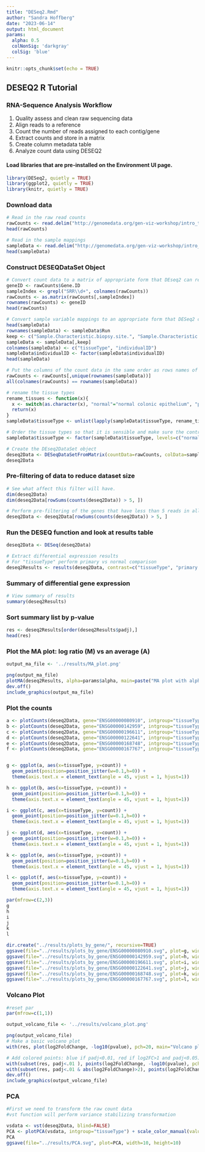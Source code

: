 ```yaml
---
title: "DESeq2.Rmd"
author: "Sandra Hoffberg"
date: "2023-06-14"
output: html_document
params: 
  alpha: 0.5
  colNonSig: 'darkgray'
  colSig: 'blue'
---
```


```r
knitr::opts_chunk$set(echo = TRUE)
```

## DESEQ2 R Tutorial

### RNA-Sequence Analysis Workflow

1.  Quality assess and clean raw sequencing data
2.  Align reads to a reference
3.  Count the number of reads assigned to each contig/gene
4.  Extract counts and store in a matrix
5.  Create column metadata table
6.  Analyze count data using DESEQ2

#### Load libraries that are pre-installed on the Environment UI page.

```r
library(DESeq2, quietly = TRUE)
library(ggplot2, quietly = TRUE)
library(knitr, quietly = TRUE)
```

### Download data

```r

# Read in the raw read counts
rawCounts <- read.delim("http://genomedata.org/gen-viz-workshop/intro_to_deseq2/tutorial/E-GEOD-50760-raw-counts.tsv")
head(rawCounts)

# Read in the sample mappings
sampleData <- read.delim("http://genomedata.org/gen-viz-workshop/intro_to_deseq2/tutorial/E-GEOD-50760-experiment-design.tsv")
head(sampleData)

```

### Construct DESEQDataSet Object

```r

# Convert count data to a matrix of appropriate form that DEseq2 can read
geneID <- rawCounts$Gene.ID
sampleIndex <- grepl("SRR\\d+", colnames(rawCounts))
rawCounts <- as.matrix(rawCounts[,sampleIndex])
rownames(rawCounts) <- geneID
head(rawCounts)

# Convert sample variable mappings to an appropriate form that DESeq2 can read
head(sampleData)
rownames(sampleData) <- sampleData$Run
keep <- c("Sample.Characteristic.biopsy.site.", "Sample.Characteristic.individual.")
sampleData <- sampleData[,keep]
colnames(sampleData) <- c("tissueType", "individualID")
sampleData$individualID <- factor(sampleData$individualID)
head(sampleData)

# Put the columns of the count data in the same order as rows names of the sample mapping, then make sure it worked
rawCounts <- rawCounts[,unique(rownames(sampleData))]
all(colnames(rawCounts) == rownames(sampleData))

# rename the tissue types
rename_tissues <- function(x){
  x <- switch(as.character(x), "normal"="normal colonic epithelium", "primary tumor"="primary colorectal cancer",  "colorectal cancer metastatic in the liver"="metastatic cancer to the liver")
  return(x)
}
sampleData$tissueType <- unlist(lapply(sampleData$tissueType, rename_tissues))

# Order the tissue types so that it is sensible and make sure the control sample is first: normal sample -> primary tumor -> metastatic tumor
sampleData$tissueType <- factor(sampleData$tissueType, levels=c("normal colonic epithelium", "primary colorectal cancer", "metastatic cancer to the liver"))

# Create the DEseq2DataSet object
deseq2Data <- DESeqDataSetFromMatrix(countData=rawCounts, colData=sampleData, design= ~ individualID + tissueType)
deseq2Data
```

### Pre-filtering of data to reduce dataset size

```r
# See what affect this filter will have.
dim(deseq2Data)
dim(deseq2Data[rowSums(counts(deseq2Data)) > 5, ])

# Perform pre-filtering of the genes that have less than 5 reads in all samples
deseq2Data <- deseq2Data[rowSums(counts(deseq2Data)) > 5, ]
```

### Run the DESEQ function and look at results table

```r
deseq2Data <- DESeq(deseq2Data)

# Extract differential expression results
# For "tissueType" perform primary vs normal comparison
deseq2Results <- results(deseq2Data, contrast=c("tissueType", "primary colorectal cancer", "normal colonic epithelium"))
```

### Summary of differential gene expression

```r
# View summary of results
summary(deseq2Results)
```

### Sort summary list by p-value

```r
res <- deseq2Results[order(deseq2Results$padj),]
head(res)
```

### Plot the MA plot: log ratio (M) vs an average (A)

```r

output_ma_file <- '../results/MA_plot.png'

png(output_ma_file)
plotMA(deseq2Results, alpha=params$alpha, main=paste("MA plot with alpha of", params$alpha, sep=" "), colNonSig=params$colNonSig, colSig=params$colSig)
dev.off()
include_graphics(output_ma_file)
```

### Plot the counts

```r
a <- plotCounts(deseq2Data, gene="ENSG00000080910", intgroup="tissueType", returnData=TRUE)
b <- plotCounts(deseq2Data, gene="ENSG00000142959", intgroup="tissueType", returnData=TRUE)
c <- plotCounts(deseq2Data, gene="ENSG00000196611", intgroup="tissueType", returnData=TRUE)
d <- plotCounts(deseq2Data, gene="ENSG00000122641", intgroup="tissueType", returnData=TRUE)
e <- plotCounts(deseq2Data, gene="ENSG00000168748", intgroup="tissueType", returnData=TRUE)
f <- plotCounts(deseq2Data, gene="ENSG00000167767", intgroup="tissueType", returnData=TRUE)


g <- ggplot(a, aes(x=tissueType, y=count)) + 
  geom_point(position=position_jitter(w=0.1,h=0)) + 
  theme(axis.text.x = element_text(angle = 45, vjust = 1, hjust=1))

h <- ggplot(b, aes(x=tissueType, y=count)) + 
  geom_point(position=position_jitter(w=0.1,h=0)) + 
  theme(axis.text.x = element_text(angle = 45, vjust = 1, hjust=1))

i <- ggplot(c, aes(x=tissueType, y=count)) + 
  geom_point(position=position_jitter(w=0.1,h=0)) + 
  theme(axis.text.x = element_text(angle = 45, vjust = 1, hjust=1))

j <- ggplot(d, aes(x=tissueType, y=count)) + 
  geom_point(position=position_jitter(w=0.1,h=0)) + 
  theme(axis.text.x = element_text(angle = 45, vjust = 1, hjust=1))

k <- ggplot(e, aes(x=tissueType, y=count)) + 
  geom_point(position=position_jitter(w=0.1,h=0)) + 
  theme(axis.text.x = element_text(angle = 45, vjust = 1, hjust=1))

l <- ggplot(f, aes(x=tissueType, y=count)) + 
  geom_point(position=position_jitter(w=0.1,h=0)) + 
  theme(axis.text.x = element_text(angle = 45, vjust = 1, hjust=1))

par(mfrow=c(2,3))
g
h
i
j
k
l

dir.create("../results/plots_by_gene/", recursive=TRUE)
ggsave(file="../results/plots_by_gene/ENSG00000080910.svg", plot=g, width=10, height=8)
ggsave(file="../results/plots_by_gene/ENSG00000142959.svg", plot=h, width=10, height=8)
ggsave(file="../results/plots_by_gene/ENSG00000196611.svg", plot=i, width=10, height=8)
ggsave(file="../results/plots_by_gene/ENSG00000122641.svg", plot=j, width=10, height=8)
ggsave(file="../results/plots_by_gene/ENSG00000168748.svg", plot=k, width=10, height=8)
ggsave(file="../results/plots_by_gene/ENSG00000167767.svg", plot=l, width=10, height=8)

```

### Volcano Plot

```r
#reset par
par(mfrow=c(1,1))

output_volcano_file <- '../results/volcano_plot.png'

png(output_volcano_file)
# Make a basic volcano plot
with(res, plot(log2FoldChange, -log10(pvalue), pch=20, main="Volcano plot", xlim=c(-3,3)))

# Add colored points: blue if padj<0.01, red if log2FC>1 and padj<0.05)
with(subset(res, padj<.01 ), points(log2FoldChange, -log10(pvalue), pch=20, col="blue"))
with(subset(res, padj<.01 & abs(log2FoldChange)>2), points(log2FoldChange, -log10(pvalue), pch=20, col="red"))
dev.off()
include_graphics(output_volcano_file)
```

### PCA

```r
#First we need to transform the raw count data
#vst function will perform variance stabilizing transformation

vsdata <- vst(deseq2Data, blind=FALSE)
PCA <- plotPCA(vsdata, intgroup="tissueType") + scale_color_manual(values=c("red","forestgreen","blue"))
PCA
ggsave(file="../results/PCA.svg", plot=PCA, width=10, height=10)

```
